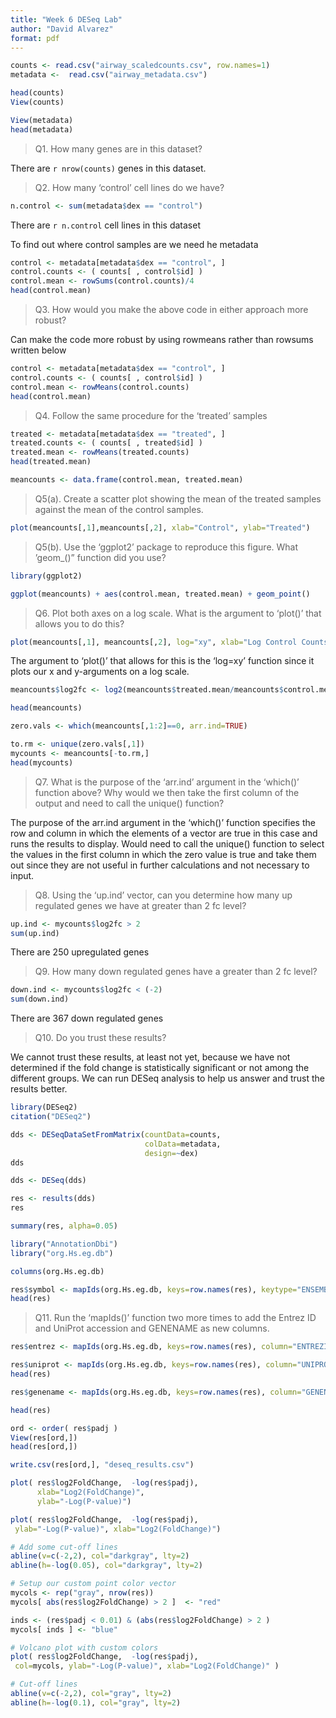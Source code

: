 ```yaml
---
title: "Week 6 DESeq Lab"
author: "David Alvarez"
format: pdf
---
```


```r
counts <- read.csv("airway_scaledcounts.csv", row.names=1)
metadata <-  read.csv("airway_metadata.csv")
```

```r
head(counts)
View(counts)

```

```r
View(metadata)
head(metadata)
```

> Q1. How many genes are in this dataset?

There are `r nrow(counts)` genes in this dataset.

> Q2. How many 'control' cell lines do we have?

```r
n.control <- sum(metadata$dex == "control")
```

There are `r n.control` cell lines in this dataset

To find out where control samples are we need he metadata

```r
control <- metadata[metadata$dex == "control", ]
control.counts <- ( counts[ , control$id] ) 
control.mean <- rowSums(control.counts)/4
head(control.mean) 
```

> Q3. How would you make the above code in either approach more robust?

Can make the code more robust by using rowmeans rather than rowsums written below

```r
control <- metadata[metadata$dex == "control", ]
control.counts <- ( counts[ , control$id] ) 
control.mean <- rowMeans(control.counts)
head(control.mean) 
```

> Q4. Follow the same procedure for the 'treated' samples

```r
treated <- metadata[metadata$dex == "treated", ]
treated.counts <- ( counts[ , treated$id] ) 
treated.mean <- rowMeans(treated.counts)
head(treated.mean) 
```

```r
meancounts <- data.frame(control.mean, treated.mean)
```

> Q5(a). Create a scatter plot showing the mean of the treated samples against the mean of the control samples.

```r
plot(meancounts[,1],meancounts[,2], xlab="Control", ylab="Treated")
```

> Q5(b). Use the 'ggplot2' package to reproduce this figure. What 'geom\_()" function did you use?

```r
library(ggplot2)

ggplot(meancounts) + aes(control.mean, treated.mean) + geom_point() 
```

> Q6. Plot both axes on a log scale. What is the argument to 'plot()' that allows you to do this?

```r
plot(meancounts[,1], meancounts[,2], log="xy", xlab="Log Control Counts", ylab="Log of Treated Counts")
```

The argument to 'plot()' that allows for this is the 'log=xy' function since it plots our x and y-arguments on a log scale.

```r
meancounts$log2fc <- log2(meancounts$treated.mean/meancounts$control.mean)
```

```r
head(meancounts)
```

```r
zero.vals <- which(meancounts[,1:2]==0, arr.ind=TRUE)

to.rm <- unique(zero.vals[,1])
mycounts <- meancounts[-to.rm,]
head(mycounts)
```

> Q7. What is the purpose of the 'arr.ind' argument in the 'which()' function above? Why would we then take the first column of the output and need to call the unique() function?

The purpose of the arr.ind argument in the 'which()' function specifies the row and column in which the elements of a vector are true in this case and runs the results to display. Would need to call the unique() function to select the values in the first column in which the zero value is true and take them out since they are not useful in further calculations and not necessary to input.

> Q8. Using the 'up.ind' vector, can you determine how many up regulated genes we have at greater than 2 fc level?

```r
up.ind <- mycounts$log2fc > 2
sum(up.ind)
```

There are 250 upregulated genes

> Q9. How many down regulated genes have a greater than 2 fc level?

```r
down.ind <- mycounts$log2fc < (-2)
sum(down.ind)
```

There are 367 down regulated genes

> Q10. Do you trust these results?

We cannot trust these results, at least not yet, because we have not determined if the fold change is statistically significant or not among the different groups. We can run DESeq analysis to help us answer and trust the results better.

```r
library(DESeq2)
citation("DESeq2")
```

```r
dds <- DESeqDataSetFromMatrix(countData=counts, 
                              colData=metadata, 
                              design=~dex)
dds
```

```r
dds <- DESeq(dds)
```

```r
res <- results(dds)
res
```

```r
summary(res, alpha=0.05)
```

```r
library("AnnotationDbi")
library("org.Hs.eg.db")
```

```r
columns(org.Hs.eg.db)
```

```r
res$symbol <- mapIds(org.Hs.eg.db, keys=row.names(res), keytype="ENSEMBL", column="SYMBOL", multiVals="first")
head(res)
```

> Q11. Run the 'mapIds()' function two more times to add the Entrez ID and UniProt accession and GENENAME as new columns.


```r
res$entrez <- mapIds(org.Hs.eg.db, keys=row.names(res), column="ENTREZID", keytype="ENSEMBL", multiVals="first")

res$uniprot <- mapIds(org.Hs.eg.db, keys=row.names(res), column="UNIPROT",  keytype="ENSEMBL",  multiVals="first")
head(res)

res$genename <- mapIds(org.Hs.eg.db, keys=row.names(res), column="GENENAME", keytype="ENSEMBL",  multiVals="first")

head(res)
```

```r
ord <- order( res$padj )
View(res[ord,])
head(res[ord,])

write.csv(res[ord,], "deseq_results.csv")
```

```r
plot( res$log2FoldChange,  -log(res$padj), 
      xlab="Log2(FoldChange)",
      ylab="-Log(P-value)")
```

```r
plot( res$log2FoldChange,  -log(res$padj), 
 ylab="-Log(P-value)", xlab="Log2(FoldChange)")

# Add some cut-off lines
abline(v=c(-2,2), col="darkgray", lty=2)
abline(h=-log(0.05), col="darkgray", lty=2)
```

```r
# Setup our custom point color vector 
mycols <- rep("gray", nrow(res))
mycols[ abs(res$log2FoldChange) > 2 ]  <- "red" 

inds <- (res$padj < 0.01) & (abs(res$log2FoldChange) > 2 )
mycols[ inds ] <- "blue"

# Volcano plot with custom colors 
plot( res$log2FoldChange,  -log(res$padj), 
 col=mycols, ylab="-Log(P-value)", xlab="Log2(FoldChange)" )

# Cut-off lines
abline(v=c(-2,2), col="gray", lty=2)
abline(h=-log(0.1), col="gray", lty=2)
```

